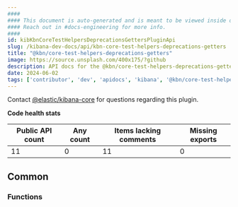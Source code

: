 ```yaml
---
####
#### This document is auto-generated and is meant to be viewed inside our experimental, new docs system.
#### Reach out in #docs-engineering for more info.
####
id: kibKbnCoreTestHelpersDeprecationsGettersPluginApi
slug: /kibana-dev-docs/api/kbn-core-test-helpers-deprecations-getters
title: "@kbn/core-test-helpers-deprecations-getters"
image: https://source.unsplash.com/400x175/?github
description: API docs for the @kbn/core-test-helpers-deprecations-getters plugin
date: 2024-06-02
tags: ['contributor', 'dev', 'apidocs', 'kibana', '@kbn/core-test-helpers-deprecations-getters']
---
```




Contact [@elastic/kibana-core](https://github.com/orgs/elastic/teams/kibana-core) for questions regarding this plugin.

**Code health stats**

| Public API count  | Any count | Items lacking comments | Missing exports |
|-------------------|-----------|------------------------|-----------------|
| 11 | 0 | 11 | 0 |

## Common

### Functions
<DocDefinitionList data={kbnCoreTestHelpersDeprecationsGettersObj.common.functions}/>

